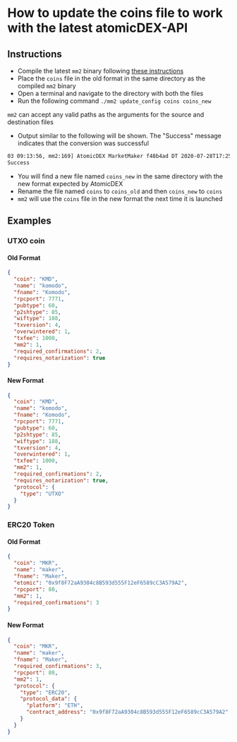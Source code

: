 
# How to update the coins file to work with the latest atomicDEX-API

## Instructions

- Compile the latest `mm2` binary following [these instructions](/atomicdex/setup/)
- Place the `coins` file in the old format in the same directory as the compiled `mm2` binary
- Open a terminal and navigate to the directory with both the files
- Run the following command `./mm2 update_config coins coins_new`

<Note>

`mm2` can accept any valid paths as the arguments for the source and destination files

</Note>

- Output similar to the following will be shown. The "Success" message indicates that the conversion was successful

```bash
03 09:13:56, mm2:169] AtomicDEX MarketMaker f48b4ad DT 2020-07-28T17:25:18+07:00
Success
```

- You will find a new file named `coins_new` in the same directory with the new format expected by AtomicDEX
- Rename the file named `coins` to `coins_old` and then `coins_new` to `coins`
- `mm2` will use the `coins` file in the new format the next time it is launched

## Examples

### UTXO coin

#### Old Format

```json
{
  "coin": "KMD",
  "name": "komodo",
  "fname": "Komodo",
  "rpcport": 7771,
  "pubtype": 60,
  "p2shtype": 85,
  "wiftype": 188,
  "txversion": 4,
  "overwintered": 1,
  "txfee": 1000,
  "mm2": 1,
  "required_confirmations": 2,
  "requires_notarization": true
}
```

#### New Format

```json
{
  "coin": "KMD",
  "name": "komodo",
  "fname": "Komodo",
  "rpcport": 7771,
  "pubtype": 60,
  "p2shtype": 85,
  "wiftype": 188,
  "txversion": 4,
  "overwintered": 1,
  "txfee": 1000,
  "mm2": 1,
  "required_confirmations": 2,
  "requires_notarization": true,
  "protocol": {
    "type": "UTXO"
  }
}
```

### ERC20 Token

#### Old Format

```json
{
  "coin": "MKR",
  "name": "maker",
  "fname": "Maker",
  "etomic": "0x9f8F72aA9304c8B593d555F12eF6589cC3A579A2",
  "rpcport": 80,
  "mm2": 1,
  "required_confirmations": 3
}
```

#### New Format

```json
{
  "coin": "MKR",
  "name": "maker",
  "fname": "Maker",
  "required_confirmations": 3,
  "rpcport": 80,
  "mm2": 1,
  "protocol": {
    "type": "ERC20",
    "protocol_data": {
      "platform": "ETH",
      "contract_address": "0x9f8F72aA9304c8B593d555F12eF6589cC3A579A2"
    }
  }
}
```
